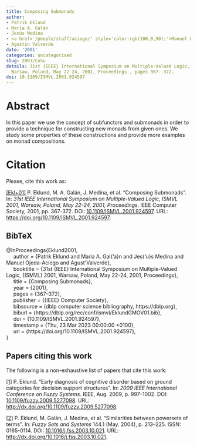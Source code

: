 ```yaml
---
title: Composing Submonads
author:
- Patrik Eklund
- Maria A. Galán
- Jesús Medina
- <a href='/people/staff/aciego/' style='color:rgb(100,0,50);'>Manuel Ojeda-Aciego</a>
- Agustín Valverde
date: '2001'
categories: uncategorised
slug: 2001/CoSu
details: 31st {IEEE} International Symposium on Multiple-Valued Logic, {ISMVL} 2001,
  Warsaw, Poland, May 22-24, 2001, Proceedings , pages 367--372.
doi: 10.1109/ISMVL.2001.924597
---
```




# Abstract


In this paper we use the concept of subfunctors and submonads in order to provide a technique for constructing new monads from given ones. We study some properties of these constructions and provide more examples on monad compositions.








# Citation
Please, cite this work as:


<a name=bib-Eklund2001></a>[[Ekl+01]](#cite-Eklund2001) P. Eklund, M. A. Galán, J. Medina, et al. “Composing Submonads”. In: _31st IEEE International Symposium on Multiple-Valued Logic, ISMVL 2001, Warsaw, Poland, May 22-24, 2001, Proceedings_. IEEE Computer Society, 2001, pp. 367-372. DOI: [10.1109/ISMVL.2001.924597](https://doi.org/10.1109%2FISMVL.2001.924597). URL: [https://doi.org/10.1109/ISMVL.2001.924597](https://doi.org/10.1109/ISMVL.2001.924597).

::: {.callout-note appearance="minimal" collapse=true}

## BibTeX

@InProceedings{Eklund2001,<br>&nbsp;&nbsp;&nbsp;&nbsp;  author = {Patrik Eklund and Maria A. Gal{\a'a}n and Jes{\a'u}s Medina and Manuel Ojeda-Aciego and Agust\'\in Valverde},<br>&nbsp;&nbsp;&nbsp;&nbsp;  booktitle = {31st {IEEE} International Symposium on Multiple-Valued Logic, {ISMVL} 2001, Warsaw, Poland, May 22-24, 2001, Proceedings},<br>&nbsp;&nbsp;&nbsp;&nbsp;  title = {Composing Submonads},<br>&nbsp;&nbsp;&nbsp;&nbsp;  year = {2001},<br>&nbsp;&nbsp;&nbsp;&nbsp;  pages = {367--372},<br>&nbsp;&nbsp;&nbsp;&nbsp;  publisher = {{IEEE} Computer Society},<br>&nbsp;&nbsp;&nbsp;&nbsp;  bibsource = {dblp computer science bibliography, https://dblp.org},<br>&nbsp;&nbsp;&nbsp;&nbsp;  biburl = {https://dblp.org/rec/conf/ismvl/EklundGMOV01.bib},<br>&nbsp;&nbsp;&nbsp;&nbsp;  doi = {10.1109/ISMVL.2001.924597},<br>&nbsp;&nbsp;&nbsp;&nbsp;  timestamp = {Thu, 23 Mar 2023 00:00:00 +0100},<br>&nbsp;&nbsp;&nbsp;&nbsp;  url = {https://doi.org/10.1109/ISMVL.2001.924597},<br>}

:::






## Papers citing this work

The following is a non-exhaustive list of papers that cite this work:


<a name=bib-Eklund_2009></a>[[1]](#cite-Eklund_2009) P. Eklund. “Early diagnosis of cognitive disorder based on ground categories for decision support structures”. In: _2009 IEEE International Conference on Fuzzy Systems_. IEEE, Aug. 2009, p. 997–1002. DOI: [10.1109/fuzzy.2009.5277098](https://doi.org/10.1109%2Ffuzzy.2009.5277098). URL: [http://dx.doi.org/10.1109/fuzzy.2009.5277098](http://dx.doi.org/10.1109/fuzzy.2009.5277098).

<a name=bib-Eklund_2004></a>[[2]](#cite-Eklund_2004) P. Eklund, M. Galán, J. Medina, et al. “Similarities between powersets of terms”. In: _Fuzzy Sets and Systems_ 144.1 (May. 2004), p. 213–225. ISSN: 0165-0114. DOI: [10.1016/j.fss.2003.10.021](https://doi.org/10.1016%2Fj.fss.2003.10.021). URL: [http://dx.doi.org/10.1016/j.fss.2003.10.021](http://dx.doi.org/10.1016/j.fss.2003.10.021).

